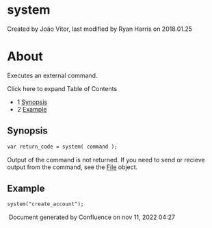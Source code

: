 
# system 

 Created by  João Vitor, last modified by  Ryan Harris on 2018.01.25

# About

Executes an external command.

Click here to expand Table of Contents

* 1 [Synopsis](#synopsis)
* 2 [Example](#example)

## Synopsis

```xml
var return_code = system( command );
```

Output of the command is not returned. If you need to send or recieve output from the command, see the [File](https://wiki.freeswitch.org/wiki/File "File") object.

## Example

```xml
system("create_account");
```

 Document generated by Confluence on nov 11, 2022 04:27
